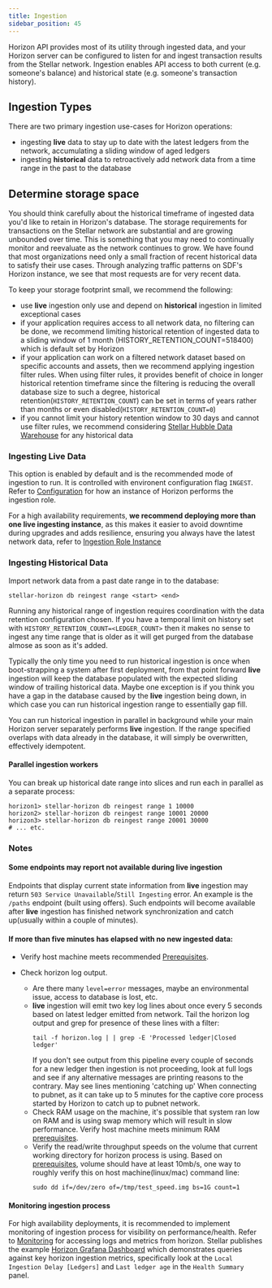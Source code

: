 ```yaml
---
title: Ingestion
sidebar_position: 45
---
```



Horizon API provides most of its utility through ingested data, and your Horizon server can be configured to listen for and ingest transaction results from the Stellar network. Ingestion enables API access to both current (e.g. someone's balance) and historical state (e.g. someone's transaction history).

## Ingestion Types

There are two primary ingestion use-cases for Horizon operations:

- ingesting **live** data to stay up to date with the latest ledgers from the network, accumulating a sliding window of aged ledgers
- ingesting **historical** data to retroactively add network data from a time range in the past to the database

## Determine storage space

You should think carefully about the historical timeframe of ingested data you'd like to retain in Horizon's database. The storage requirements for transactions on the Stellar network are substantial and are growing unbounded over time. This is something that you may need to continually monitor and reevaluate as the network continues to grow. We have found that most organizations need only a small fraction of recent historical data to satisfy their use cases. Through analyzing traffic patterns on SDF's Horizon instance, we see that most requests are for very recent data.

To keep your storage footprint small, we recommend the following:

- use **live** ingestion only use and depend on **historical** ingestion in limited exceptional cases
- if your application requires access to all network data, no filtering can be done, we recommend limiting historical retention of ingested data to a sliding window of 1 month (HISTORY_RETENTION_COUNT=518400) which is default set by Horizon
- if your application can work on a filtered network dataset based on specific accounts and assets, then we recommend applying ingestion filter rules. When using filter rules, it provides benefit of choice in longer historical retention timeframe since the filtering is reducing the overall database size to such a degree, historical retention(`HISTORY_RETENTION_COUNT`) can be set in terms of years rather than months or even disabled(`HISTORY_RETENTION_COUNT=0`)
- if you cannot limit your history retention window to 30 days and cannot use filter rules, we recommend considering [Stellar Hubble Data Warehouse](https://developers.stellar.org/docs/accessing-data/overview) for any historical data

### Ingesting Live Data

This option is enabled by default and is the recommended mode of ingestion to run. It is controlled with environent configuration flag `INGEST`. Refer to [Configuration](./configuring.mdx) for how an instance of Horizon performs the ingestion role.

For a high availability requirements, **we recommend deploying more than one live ingesting instance**, as this makes it easier to avoid downtime during upgrades and adds resilience, ensuring you always have the latest network data, refer to [Ingestion Role Instance](./configuring.mdx#multiple-instance-deployment)

### Ingesting Historical Data

Import network data from a past date range in to the database:

<CodeExample>

```
stellar-horizon db reingest range <start> <end>
```

</CodeExample>

Running any historical range of ingestion requires coordination with the data retention configuration chosen. If you have a temporal limit on history set with `HISTORY_RETENTION_COUNT=<LEDGER_COUNT>` then it makes no sense to ingest any time range that is older as it will get purged from the database almose as soon as it's added.

Typically the only time you need to run historical ingestion is once when boot-strapping a system after first deployment, from that point forward **live** ingestion will keep the database populated with the expected sliding window of trailing historical data. Maybe one exception is if you think you have a gap in the database caused by the **live** ingestion being down, in which case you can run historical ingestion range to essentially gap fill.

You can run historical ingestion in parallel in background while your main Horizon server separately performs **live** ingestion. If the range specified overlaps with data already in the database, it will simply be overwritten, effectively idempotent.

#### Parallel ingestion workers

You can break up historical date range into slices and run each in parallel as a separate process:

<CodeExample>

```
horizon1> stellar-horizon db reingest range 1 10000
horizon2> stellar-horizon db reingest range 10001 20000
horizon3> stellar-horizon db reingest range 20001 30000
# ... etc.
```

</CodeExample>

### Notes

#### Some endpoints may report not available during **live** ingestion

Endpoints that display current state information from **live** ingestion may return `503 Service Unavailable`/`Still Ingesting` error. An example is the `/paths` endpoint (built using offers). Such endpoints will become available after **live** ingestion has finished network synchronization and catch up(usually within a couple of minutes).

#### If more than five minutes has elapsed with no new ingested data:

- Verify host machine meets recommended [Prerequisites](./prerequisites.mdx).

- Check horizon log output.
  - Are there many `level=error` messages, maybe an environmental issue, access to database is lost, etc.
  - **live** ingestion will emit two key log lines about once every 5 seconds based on latest ledger emitted from network. Tail the horizon log output and grep for presence of these lines with a filter:
    ```
    tail -f horizon.log | | grep -E 'Processed ledger|Closed ledger'
    ```
    If you don't see output from this pipeline every couple of seconds for a new ledger then ingestion is not proceeding, look at full logs and see if any alternative messages are printing reasons to the contrary. May see lines mentioning 'catching up' When connecting to pubnet, as it can take up to 5 minutes for the captive core process started by Horizon to catch up to pubnet network.
  - Check RAM usage on the machine, it's possible that system ran low on RAM and is using swap memory which will result in slow performance. Verify host machine meets minimum RAM [prerequisites](./prerequisites.mdx).
  - Verify the read/write throughput speeds on the volume that current working directory for horizon process is using. Based on [prerequisites](./prerequisites.mdx), volume should have at least 10mb/s, one way to roughly verify this on host machine(linux/mac) command line:
    ```
    sudo dd if=/dev/zero of=/tmp/test_speed.img bs=1G count=1
    ```

#### Monitoring ingestion process

For high availability deployments, it is recommended to implement monitoring of ingestion process for visibility on performance/health. Refer to [Monitoring](./monitoring.mdx) for accessing logs and metrics from horizon. Stellar publishes the example [Horizon Grafana Dashboard](https://grafana.com/grafana/dashboards/13793-stellar-horizon/) which demonstrates queries against key horizon ingestion metrics, specifically look at the `Local Ingestion Delay [Ledgers]` and `Last ledger age` in the `Health Summary` panel.
